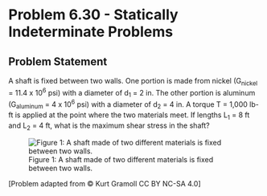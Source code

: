 # Problem 6.30 - Statically Indeterminate Problems {.unnumbered}

## Problem Statement

A shaft is fixed between two walls. One portion is made from nickel (G<sub>nickel</sub> = 11.4 x 10<sup>6</sup> psi) with a diameter of d<sub>1</sub> = 2 in. The other portion is aluminum (G<sub>aluminum</sub> = 4 x 10<sup>6</sup> psi) with a diameter of d<sub>2</sub> = 4 in. A torque T = 1,000 lb-ft is applied at the point where the two materials meet. If lengths L<sub>1</sub> = 8 ft and L<sub>2</sub> = 4 ft, what is the maximum shear stress in the shaft?


![Figure 1: A shaft made of two different materials is fixed between two walls. ](images/292.png){fig-alt="A shaft made of two different materials is fixed between two walls. The portion of the shaft made of nickel has diameter d[1] and length L[1]. The portion of the shaft made of aluminum has diameter d[2] and length L[2]. The torque is applied where the two metals meet."}

\[Problem adapted from © Kurt Gramoll CC BY NC-SA 4.0\]